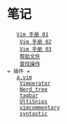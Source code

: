 = 笔记 =
	[[Manual|Vim 手册 01]]<br />
	[[Manual2|Vim 手册 02]]<br />
	[[Manual3|Vim 手册 03]]<br />
	[[help|帮助文件]]<br />
	[[findoperator|查找操作]]<br />
= 插件 =
	[[a.vim|a.vim]]<br />
	[[vimperator|Vimperator]]<br />
	[[NERDTree|Nerd_tree]]<br />
	[[tagbar|tagbar]]<br />
	[[UltiSnips|UltiSnips]]<br />
	[[vimcommentary|vimcommentary]]<br />
	[[syntastic|syntastic]]<br />
